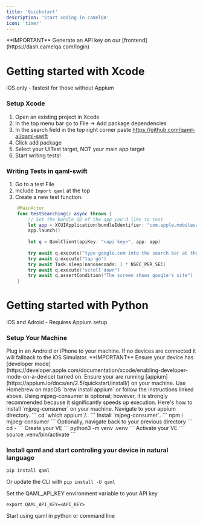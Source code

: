 ```yaml
---
title: 'Quickstart'
description: 'Start coding in camelQA'
icon: 'timer'
---
```

<Info>
  **IMPORTANT** Generate an API key on our [frontend](https://dash.camelqa.com/login)
</Info>

# Getting started with Xcode 
iOS only - fastest for those without Appium

### Setup Xcode

1. Open an existing project in Xcode
2. In the top menu bar go to File -> Add package dependencies
3. In the search field in the top right corner paste https://github.com/qaml-ai/qaml-swift
4. Click add package
5. Select your UITest target, NOT your main app target
6. Start writing tests!

### Writing Tests in qaml-swift

1. Go to a test File
2. Include `Import qaml` at the top
3. Create a new test function:

```swift
    @MainActor
    func testSearching() async throws {
        // Set the bundle ID of the app you'd like to test
        let app = XCUIApplication(bundleIdentifier: "com.apple.mobilesafari")
        app.launch()
        
        let q = QamlClient(apiKey: "<api key>", app: app)
        
        try await q.execute("type google.com into the search bar at the bottom")
        try await q.execute("tap go")
        try await Task.sleep(nanoseconds: 1 * NSEC_PER_SEC)
        try await q.execute("scroll down")
        try await q.assertCondition("The screen shows google's site")
    }
```

# Getting started with Python 
iOS and Adroid - Requires Appium setup

### Setup Your Machine
<AccordionGroup>
  <Accordion icon="mobile" title="Plug in a phone">
    Plug in an Android or iPhone to your machine. If no devices are connected it will fallback to the iOS Simulator.
  <Info>
  **IMPORTANT** Ensure your device has [developer mode](https://developer.apple.com/documentation/xcode/enabling-developer-mode-on-a-device) turned on. 
  </Info>

  </Accordion>
  <Accordion icon="rectangle-terminal" title="Run Appium in your terminal">
    Ensure your are running [appium](https://appium.io/docs/en/2.5/quickstart/install/) on your machine.
	  Use Homebrew on macOS `brew install appium` or follow the instructions linked above.
	  
  </Accordion>
  <Accordion icon="rectangle-terminal" title="Ensure you have mjpeg-consumer on your machine">
    Using mjpeg-consumer is optional; however, it is strongly recommended because it significantly speeds up execution.
    Here's how to install `mjpeg-consumer` on your machine. Navigate to your appium directory.
    ```
    cd `which appium`/..
    ```
    Install `mjpeg-consumer`.
    ```
    npm i mjpeg-consumer
    ```
    Optionally, navigate back to your previous directory
    ```
    cd -
    ```
  </Accordion>
  <Accordion icon="rectangle-terminal" title="Spin up your virtual environment">
    Create your VE 
    ```
    python3 -m venv .venv
    ```
    Activate your VE
    ```
    source .venv/bin/activate
    ```
  </Accordion>
</AccordionGroup>


### Install qaml and start controling your device in natural language

```
pip install qaml
```

Or update the CLI with `pip install -U qaml`

Set the QAML_API_KEY environment variable to your API key
```
export QAML_API_KEY=<API_KEY>
```
Start using qaml in python or command line
